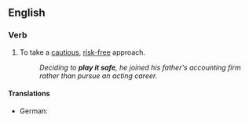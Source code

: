 ==English==

===Verb===
{{infl|en|verb|head=to [[play]] [[it]] [[safe]]}}

# {{idiomatic}} To take a [[cautious]], [[risk-free]] approach.
#: ''Deciding to '''play it safe''',  he joined his father's accounting firm rather than pursue an acting career.''

====Translations====
{{trans-top|take a cautious, risk-free approach}}
* German: {{t-|de|auf Nummer sicher gehen}}
{{trans-mid}}
{{trans-bottom}}